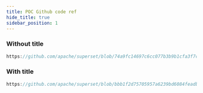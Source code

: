 ```yaml
---
title: POC Github code ref
hide_title: true
sidebar_position: 1
---
```


### Without title

```js reference
https://github.com/apache/superset/blob/74a9fc14697c6cc077b3b9b1cfa3f7cbb22ca73a/superset-frontend/packages/superset-ui-core/src/query/types/Query.ts#L35-L51
```

### With title

```js reference title="Example title"
https://github.com/apache/superset/blob/bbb1f2d75705957a6239bd6084feadbdacc9d410/superset-frontend/spec/fixtures/mockNativeFilters.ts#L124-L144
```
